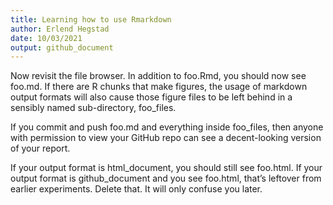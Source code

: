 ```yaml
---
title: Learning how to use Rmarkdown
author: Erlend Hegstad
date: 10/03/2021
output: github_document
---
```


Now revisit the file browser. In addition to foo.Rmd, you should now see foo.md. If there are R chunks that make figures, the usage of markdown output formats will also cause those figure files to be left behind in a sensibly named sub-directory, foo_files.

If you commit and push foo.md and everything inside foo_files, then anyone with permission to view your GitHub repo can see a decent-looking version of your report.

If your output format is html_document, you should still see foo.html. If your output format is github_document and you see foo.html, that’s leftover from earlier experiments. Delete that. It will only confuse you later.


